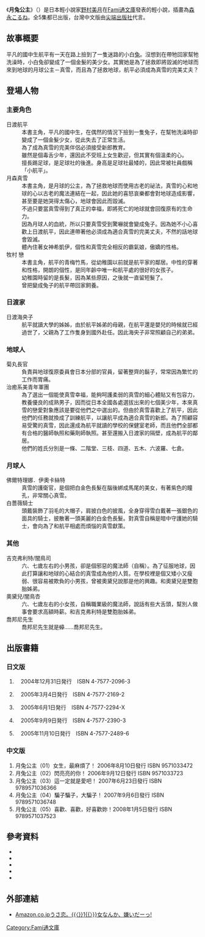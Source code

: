 {{Infobox animanga/Headerofja
|標題= -{月兔公主}-
|圖像= 月兔公主日文原版封面.jpg 
|尺寸= 200px
|說明= 月兔公主日文原版封面
|日文名稱= うさ恋。
|英文名稱= 
|假名=
|羅馬字= 
|類型= [[奇幻|奇幻]]、[[冒險|冒險]] 
}}
{{Infobox animanga/name
|作品原名= {{lang|ja|うさ恋。}}
|官方譯名= 
|正式譯名= 月兔公主
|常用譯名= 
}}
{{Infobox animanga/Novel
|輕小說= yes
|作者= [[野村美月|野村美月]]
|插圖= [[森永こるね|森永こるね]]
|出版社= {{flagicon|Japan}} [[Fami通文庫|Fami通文庫]]<br/>{{flagicon|Taiwan}} {{flagicon|HKG}} [[尖端出版社|尖端出版社]]
|連載雜誌= 
|開始= 
|冊數= 5
}}
{{Infobox animanga/Footerofja}}

《'''月兔公主'''》（'''{{lang|ja|うさ恋。}}'''）是日本輕小說家[[野村美月|野村美月]]在[[Fami通文庫|Fami通文庫]]發表的輕小說，插畫為[[森永こるね|森永こるね]]。全5集都已出版，台灣中文版由[[尖端出版社|尖端出版社]]代言。


==故事概要==
平凡的國中生航平有一天在路上撿到了一隻迷路的小白[[兔|兔]]。沒想到在帶牠回家幫牠洗澡時，小白兔卻變成了一個金髮的美少女。其實她是為了拯救即將毀滅的地球而來到地球的月球公主－真雪，而且為了拯救地球，航平必須成為真雪的完美丈夫？

==登場人物==
===主要角色===
;日渡航平
:本書主角，平凡的國中生，在偶然的情況下撿到一隻兔子，在幫牠洗澡時卻變成了一個金髮少女，從此失去了正常生活。
:為了成為真雪的完美伴侶必須接受新郎教育。
:雖然是個毒舌少年，還因此不受班上女生歡迎，但其實有個溫柔的心。
:擅長踢足球，是足球社的後進。身高是足球社最矮的，因此常被社員戲稱「小航平」。
;月森真雪
:本書主角，是月球的公主，為了拯救地球而使用古老的祕法，真雪的心和地球的心以古老的魔法連結在一起，因此她的喜怒哀樂都會對地球造成影響，甚至要是她哭得太傷心，地球會因此而毀滅。
:不過只要當真雪得到了真正的幸福，即將死亡的地球就會回復原有的生命力。
:因為月球人的血統，所以只要真雪受到驚嚇就會變成兔子。因為她不小心喜歡上日渡航平，因此連帶著他必須成為適合真雪的完美丈夫，不然的話地球會毀滅。
:體內住著女神希凱伊，個性和真雪完全相反的霸氣娘，傲嬌的性格。
;牧村 戀
:本書主角，航平的青梅竹馬，從幼稚園以前就是航平家的鄰居。中性的穿著和性格，開朗的個性，是同年齡中唯一和航平處的很好的女孩子。
:幼稚園時留的是長髮，因為某些原因，之後就一直留短髮了。
:曾把變成兔子的航平帶回家飼養。

=== 日渡家 ===
;日渡海央子
:航平就讀大學的姊姊，由於航平姊弟的母親，在航平還是嬰兒的時候就已經過世了，父親為了工作隻身到國外赴任。因此海央子非常照顧自己的弟弟。
===地球人===
;菊丸長官
:負責與地球復原委員會日本分部的官員，留著整齊的鬍子，常常因為繁忙的工作而胃痛。
;治癒系美青年軍團
:為了選出一個能使真雪幸福，能夠呵護柔弱的真雪的細心體貼又有包容力，教養優良的成熟男子，因而從日本全國各處選拔出來的七個美少年，本來真雪的戀愛對象應該是要從他們之中選出的。但由於真雪喜歡上了航平，因此他們的任務就換成了訓練航平，以讓航平成為適合真雪的新郎。為了照顧容易受驚的真雪，因此還成為航平就讀的學校的保健室老師，而且他們全部都有合格的醫師執照和藥劑師執照。甚至還搬入日渡家的隔壁，成為航平的鄰居。
:他們的姓氏分別是一條、二階堂、三枝、四道、五木、六波羅、七倉。

===月球人===
;佛爾特理娜．伊奧卡絲特
:真雪的護衛官，是個把白金色長髮在腦後綁成馬尾的美女，有著紫色的瞳孔，非常關心真雪。
;白薔薇騎士
:頭戴裝飾了羽毛的大帽子，肩披白色的披風，全身穿得雪白戴著一張銀色的面具的騎士，披散著一頭美麗的白金色長髮。對真雪自稱是暗中守護她的騎士，會向為了和航平相處而煩惱的真雪獻策。
===其他===
;吉克弗利特/闇鳥司
:六、七歲左右的小男孩，卻是個邪惡的魔法師（自稱）。為了征服地球，因此打算讓和地球的心結合的真雪成為他的人質。在學校裡是個又矮小又瘦弱、很容易被欺負的小男孩，曾被奧黛兒說那是他的興趣。和奧黛兒是雙胞胎姊弟。
;奧黛兒/闇鳥杏
:六、七歲左右的小女孩，自稱職業級的魔法師，說話有些大舌頭，幫別人做事會要求高額時薪。和吉克弗利特是雙胞胎姊弟。
;喬邦尼先生
:喬邦尼先生就是<del>蟑</del>……喬邦尼先生。

== 出版書籍 ==
===日文版===
# {{lang|ja|うさ恋。〈1〉 女なんか、嫌いだ～っ!}}　2004年12月31日発行　ISBN 4-7577-2096-3
# {{lang|ja|うさ恋。〈2〉 おまえ、輝いてるぜ!}}　2005年3月4日発行　ISBN 4-7577-2169-2
# {{lang|ja|うさ恋。〈3〉 オトされて、たまるか!}}　2005年6月1日発行　ISBN 4-7577-2294-X
# {{lang|ja|うさ恋。〈4〉 泣かせて、ゴメン。}}　2005年9月9日発行　ISBN 4-7577-2390-3
# {{lang|ja|うさ恋。〈5〉 好きだ、好きだ、大好きだ～っ!!}}　2005年11月10日発行　ISBN 4-7577-2489-6

===中文版===
#月兔公主（01）女生，最麻煩了！ 2006年8月10日發行 ISBN 9571033472
#月兔公主（02）閃亮亮的你！ 2006年9月12日發行 ISBN 9571033723
#月兔公主（03）這一定就是愛吧！ 2007年6月23日發行 ISBN 9789571036366
#月兔公主（04）騙子騙子，大騙子！ 2007年9月6日發行 ISBN 9789571036748
#月兔公主（05）喜歡、喜歡，好喜歡妳！2008年1月5日發行 ISBN 9789571037523

==參考資料==
<div class="references-small">
*{{cite web |url=http://www.spp.com.tw/htm/other/7/metamorphosis/ch00-info.asp?bc=25037091 |title=梅莫菲變論 書籍介紹 月兔公主(01)女生，最麻煩了！ |accessdate=2008年7月24日 |language=zh-tw |archive-date=2019年1月29日 |archive-url=https://web.archive.org/web/20190129182144/http://www.spp.com.tw/htm/other/7/metamorphosis/ch00-info.asp?bc=25037091 |dead-url=no }}
*{{cite web |url=http://www.spp.com.tw/htm/other/7/metamorphosis/ch00-info.asp?bc=25037092 |title=梅莫菲變論 書籍介紹 月兔公主(02)閃亮亮的你！ |accessdate=2008年7月24日 |language=zh-tw |archive-date=2019年1月29日 |archive-url=https://web.archive.org/web/20190129182107/http://www.spp.com.tw/htm/other/7/metamorphosis/ch00-info.asp?bc=25037092 |dead-url=no }}
*{{cite web |url=http://www.spp.com.tw/htm/other/7/metamorphosis/ch00-info.asp?bc=25037093 |title=梅莫菲變論 書籍介紹 月兔公主(03)這一定就是愛吧！ |accessdate=2008年7月24日 |language=zh-tw |archive-date=2019年1月29日 |archive-url=https://web.archive.org/web/20190129182033/http://www.spp.com.tw/htm/other/7/metamorphosis/ch00-info.asp?bc=25037093 |dead-url=no }}
*{{cite web |url=http://www.spp.com.tw/htm/other/7/metamorphosis/ch00-info.asp?bc=25037094 |title=梅莫菲變論 書籍介紹 月兔公主(04)騙子騙子，大騙子！ |accessdate=2008年7月24日 |language=zh-tw |archive-date=2019年1月29日 |archive-url=https://web.archive.org/web/20190129182049/http://www.spp.com.tw/htm/other/7/metamorphosis/ch00-info.asp?bc=25037094 |dead-url=no }}
*{{cite web |url=http://www.spp.com.tw/htm/other/7/metamorphosis/ch00-info.asp?bc=25037095 |title=梅莫菲變論 書籍介紹 月兔公主(05)喜歡、喜歡，好喜歡妳！ |accessdate=2008年7月24日 |language=zh-tw |archive-date=2019年1月29日 |archive-url=https://web.archive.org/web/20190129182129/http://www.spp.com.tw/htm/other/7/metamorphosis/ch00-info.asp?bc=25037095 |dead-url=no }}
<references />
</div>

== 外部連結 ==
*[http://www.amazon.co.jp/%E3%81%86%E3%81%95%E6%81%8B%E3%80%82%E3%80%881%E3%80%89%E5%A5%B3%E3%81%AA%E3%82%93%E3%81%8B%E3%80%81%E5%AB%8C%E3%81%84%E3%81%A0%E3%83%BC%E3%81%A3-%E3%83%95%E3%82%A1%E3%83%9F%E9%80%9A%E6%96%87%E5%BA%AB-%E9%87%8E%E6%9D%91-%E7%BE%8E%E6%9C%88/dp/4757720963/ref=pd_sim_b_4 Amazon.co.jpうさ恋。{{〈}}1{{〉}}女なんか、嫌いだーっ!]{{ja}}
{{DEFAULTSORT:Usakoi}}
[[Category:Fami通文庫|Category:Fami通文庫]]